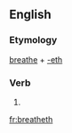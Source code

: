 ==English==

===Etymology===
[[breathe]] + [[-eth]]

===Verb===
{{en-verb form}}

# {{archaic third-person singular of|breathe}}

[[fr:breatheth]]